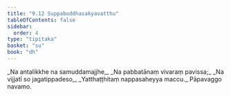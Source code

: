 ```yaml
---
title: "9.12 Suppabuddhasakyavatthu"
tableOfContents: false
sidebar:
  order: 4
type: "tipitaka"
basket: "su"
book: "dh"
---
```



<DynamicBreadcrumb />

<Division number="128" book="dh" bookNo="18" page="32">

<Paragraph number="137" type="verses" book="dh">
_Na antalikkhe na samuddamajjhe,_  
_Na pabbatānaṃ vivaraṃ pavissa;_  
_Na vijjatī so jagatippadeso,_  
_Yatthaṭṭhitaṃ nappasaheyya maccu._  


</Paragraph>
</Division>

<Paragraph number="138" type="center" book="dh">
Pāpavaggo navamo.
</Paragraph>